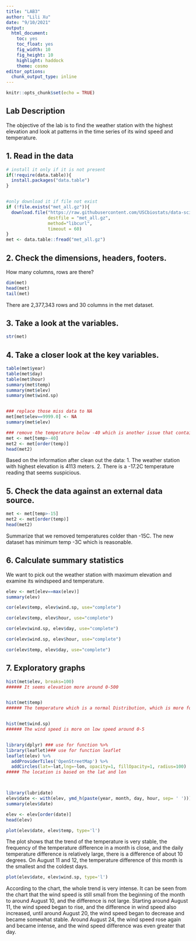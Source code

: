 ```yaml
---
title: "LAB3"
author: "Lili Xu"
date: "9/10/2021"
output: 
  html_document: 
    toc: yes
    toc_float: yes
    fig_width: 10
    fig_height: 10
    highlight: haddock
    theme: cosmo
editor_options: 
  chunk_output_type: inline
---
```


```r
knitr::opts_chunk$set(echo = TRUE)
```

## Lab Description

The objective of the lab is to find the weather station with the highest elevation and look at patterns in the time series of its wind speed and temperature.

## 1. Read in the data


```r
# install it only if it is not present
if(!require(data.table)){
  install.packages("data.table")
}


#only download it if file not exist
if (!file.exists("met_all.gz")){
  download.file("https://raw.githubusercontent.com/USCbiostats/data-science-data/master/02_met/met_all.gz", 
                destfile = "met_all.gz", 
                method="libcurl", 
                timeout = 60)
}
met <- data.table::fread("met_all.gz")
```

## 2. Check the dimensions, headers, footers. 

How many columns, rows are there?


```r
dim(met)
head(met)
tail(met)
```

There are 2,377,343 rows and 30 columns in the met dataset.

## 3. Take a look at the variables.

```r
str(met)
```

## 4. Take a closer look at the key variables.

```r
table(met$year)
table(met$day)
table(met$hour)
summary(met$temp)
summary(met$elev)
summary(met$wind.sp)


### replace those miss data to NA
met[met$elev==9999.0] <- NA
summary(met$elev)

### remove the temperature below -40 which is another issue that contains minimum temperature
met <- met[temp>-40]
met2 <- met[order(temp)]
head(met2)

```
Based on the information after clean out the data:
1. The weather station with highest elevation is 4113 meters.
2. There is a -17.2C temperature reading that seems suspicious.


## 5. Check the data against an external data source.

```r
met <- met[temp>-15]
met2 <- met[order(temp)]
head(met2)
```
Summarize that we removed temperatures colder than -15C. The new dataset has minimum temp -3C which is reasonable.


## 6. Calculate summary statistics

We want to pick out the weather station with maximum elevation and examine its windspeed and temperature.

```r
elev <- met[elev==max(elev)]
summary(elev)

cor(elev$temp, elev$wind.sp, use="complete")

cor(elev$temp, elev$hour, use="complete")

cor(elev$wind.sp, elev$day, use="complete")

cor(elev$wind.sp, elev$hour, use="complete")

cor(elev$temp, elev$day, use="complete")
```


## 7. Exploratory graphs

```r
hist(met$elev, breaks=100)
###### It seems elevation more around 0-500


hist(met$temp)
###### The temperature which is a normal Distribution, which is more focused on the middle, 20-26


hist(met$wind.sp)
###### The wind speed is more on low speed around 0-5


library(dplyr) ### use for function %>%
library(leaflet)### use for function leaflet
leaflet(elev) %>%
  addProviderTiles('OpenStreetMap') %>%
  addCircles(lat=~lat,lng=~lon, opacity=1, fillOpacity=1, radius=100)
##### The location is based on the lat and lon



library(lubridate)
elev$date <- with(elev, ymd_h(paste(year, month, day, hour, sep= ' ')))
summary(elev$date)

elev <- elev[order(date)]
head(elev)
```


```r
plot(elev$date, elev$temp, type='l')
```
The plot shows that the trend of the temperature is very stable, the frequency of the temperature difference in a month is close, and the daily temperature difference is relatively large, there is a difference of about 10 degrees. On August 11 and 12, the temperature difference of this month is the smallest and the coldest days.



```r
plot(elev$date, elev$wind.sp, type='l')
```
According to the chart, the whole trend is very intense. It can be seen from the chart that the wind speed is still small from the beginning of the month to around August 10, and the difference is not large. Starting around August 11, the wind speed began to rise, and the difference in wind speed also increased, until around August 20, the wind speed began to decrease and became somewhat stable. Around August 24, the wind speed rose again and became intense, and the wind speed difference was even greater that day.
